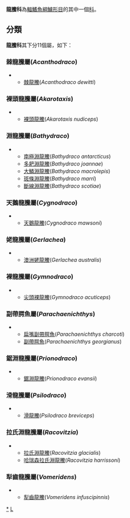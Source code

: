 {{不是|鱷鱚科}}
{{Automatic taxobox
| taxon = Bathydraconidae
| authority = 
| image =Cymaw_u0.png
| image_caption = [[天鵝龍鰧|天鵝龍鰧]]''Cygnodraco mawsoni''
| subdivision_ranks = [[屬|屬]]
| subdivision = 見內文
}}
'''龍鰧科'''為[[輻鰭魚綱|輻鰭魚綱]][[鱸形目|鱸形目]]的其中一個[[科|科]]。

==分類==
'''龍鰧科'''其下分11個屬，如下：
===棘龍鰧屬(''Acanthodraco'')=== 
**[[棘龍鰧|棘龍鰧]](''Acanthodraco dewitti'')
===裸頭龍鰧屬(''Akarotaxis'')===
**[[裸頭龍鰧|裸頭龍鰧]](''Akarotaxis nudiceps'')
===淵龍鰧屬(''Bathydraco'')===
**[[南極淵龍鰧|南極淵龍鰧]](''Bathydraco antarcticus'')
**[[多耙淵龍鰧|多耙淵龍鰧]](''Bathydraco joannae'')
**[[大鱗淵龍鰧|大鱗淵龍鰧]](''Bathydraco macrolepis'')
**[[斑條淵龍鰧|斑條淵龍鰧]](''Bathydraco marri'')
**[[斷線淵龍鰧|斷線淵龍鰧]](''Bathydraco scotiae'')
===天鵝龍鰧屬(''Cygnodraco'')===
**[[天鵝龍鰧|天鵝龍鰧]](''Cygnodraco mawsoni'')
===姥龍鰧屬(''Gerlachea'')===
**[[澳洲姥龍鰧|澳洲姥龍鰧]](''Gerlachea australis'')
===裸龍鰧屬(''Gymnodraco'')===
**[[尖頭裸龍鰧|尖頭裸龍鰧]](''Gymnodraco acuticeps'')

===副帶腭魚屬(''Parachaenichthys'')===
**[[扁嘴副帶腭魚|扁嘴副帶腭魚]](''Parachaenichthys charcoti'')
**[[副帶腭魚|副帶腭魚]](''Parachaenichthys georgianus'')
===鋸淵龍鰧屬(''Prionodraco'')===
**[[鋸淵龍鰧|鋸淵龍鰧]](''Prionodraco evansii'')
===滑龍鰧屬(''Psilodraco'')===
**[[滑龍鰧|滑龍鰧]](''Psilodraco breviceps'')
===拉氏淵龍鰧屬(''Racovitzia'')===
**[[拉氏淵龍鰧|拉氏淵龍鰧]](''Racovitzia glacialis'')
**[[哈瑞森拉氏淵龍鰧|哈瑞森拉氏淵龍鰧]](''Racovitzia harrissoni'')

===犁齒龍鰧屬(''Vomeridens'')===
**[[犁齒龍鰧|犁齒龍鰧]](''Vomeridens infuscipinnis'')

{{Taxonbar|from=Q571470}}
[[Category:龍鰧科|*]]
[[Category:_鲈形目|L]]
